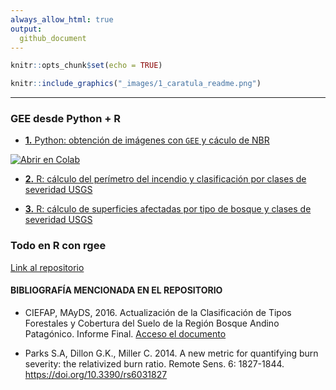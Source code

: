 ```yaml
---
always_allow_html: true
output:
  github_document
---
```


```r
knitr::opts_chunk$set(echo = TRUE)
```

```r

knitr::include_graphics("_images/1_caratula_readme.png")

```

----------------------------------------
### **GEE desde Python + R**


- [**1.** Python: obtención de imágenes con `GEE` y cáculo de NBR]()

[![Abrir en Colab](https://colab.research.google.com/assets/colab-badge.svg)](https://colab.research.google.com/github.com/romina-gonzalez-musso/Severidad_incendios/Py_R/GEE_dNBR_1_Compuesto_rango_fechas.ipynb)

- [**2.** R: cálculo del perímetro del incendio y clasificación por clases de severidad USGS]()

- [**3.** R: cálculo de superficies afectadas por tipo de bosque y clases de severidad USGS]()

### **Todo en R con rgee**


[Link al repositorio](https://github.com/romina-gonzalez-musso/Severidad_Incendio-Steffen-Martin22?tab=readme-ov-file)


#### **BIBLIOGRAFÍA MENCIONADA EN EL REPOSITORIO**

- CIEFAP, MAyDS, 2016. Actualización de la Clasificación de Tipos Forestales y Cobertura del Suelo de la Región Bosque Andino Patagónico. Informe Final. [Acceso el documento](https://www.argentina.gob.ar/sites/default/files/informe_final_ccs_bap_20160712.pdf)

- Parks S.A, Dillon G.K., Miller C. 2014. A new metric for quantifying burn severity: the relativized burn ratio. Remote Sens. 6: 1827-1844. [https://doi.org/10.3390/rs6031827](https://doi.org/10.3390/rs6031827)


